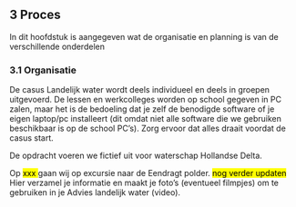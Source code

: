 ## 3 Proces
In dit hoofdstuk is aangegeven wat de organisatie en planning is van de verschillende onderdelen

### 3.1 Organisatie
De casus Landelijk water wordt deels individueel en deels in groepen uitgevoerd. De lessen en werkcolleges worden op school gegeven in PC zalen, maar het is de bedoeling dat je zelf de benodigde software of je eigen laptop/pc installeert (dit omdat niet alle software die we gebruiken beschikbaar is op de school PC’s). Zorg ervoor dat alles draait voordat de casus start. 

De opdracht voeren we fictief uit voor waterschap Hollandse Delta. 

Op <mark> xxx </mark> gaan wij op excursie naar de Eendragt polder. <mark> nog verder updaten </mark>
Hier verzamel je informatie en maakt je foto’s (eventueel filmpjes) om te gebruiken in je Advies landelijk water (video). 


